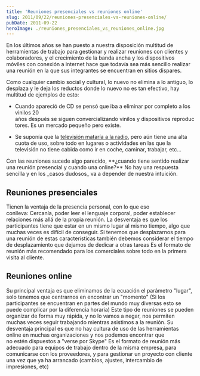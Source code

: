 ```yaml
---
title: 'Reuniones presenciales vs reuniones online'
slug: 2011/09/22/reuniones-presenciales-vs-reuniones-online/
pubDate: 2011-09-22
heroImage: ./reuniones_presenciales_vs_reuniones_online.jpg
---
```


En los últimos años se han puesto a nuestra disposición multitud de herramientas de trabajo para gestionar y realizar reuniones con clientes y colaboradores, y el crecimiento de la banda ancha y los dispositivos móviles con conexión a internet hace que todavía sea más sencillo realizar una reunión en la que sus integrantes se encuentran en sitios dispares.

Como cualquier cambio social y cultural, lo nuevo no elimina a lo antiguo, lo desplaza y le deja los reductos donde lo nuevo no es tan efectivo, hay multitud de ejemplos de esto:

- Cuando apareció de CD se pensó que iba a eliminar por completo a los vinilos 20 años después se siguen convercializando vinilos y dispositivos reproductores. Es un mercado pequeño pero existe.

- Se suponía que la [televisión mataría a la radio](http://www.youtube.com/watch?v=Iwuy4hHO3YQ), pero aún tiene una alta cuota de uso, sobre todo en lugares o actividades en las que la televisión no tiene cabida como ir en coche, caminar, trabajar, etc...

<div>Con las reuniones sucede algo parecido, **¿cuando tiene sentido realizar una reunión presencial y cuando una online?** No hay una respuesta sencilla y en los _casos dudosos_ va a depender de nuestra intuición.</div>

## Reuniones presenciales

Tienen la ventaja de la presencia personal, con lo que eso conlleva: Cercanía, poder leer el lenguaje corporal, poder establecer relaciones más allá de la propia reunión. La desventaja es que los participantes tiene que estar en un mismo lugar al mismo tiempo, algo que muchas veces es difícil de conseguir. Si tenemos que desplazarnos para una reunión de estas características también debemos considerar el tiempo de desplazamiento que dejamos de dedicar a otras tareas Es el formato de reunión más recomendado para los comerciales sobre todo en la primera visita al cliente.

## Reuniones online

Su principal ventaja es que eliminamos de la ecuación el parámetro "lugar", solo tenemos que centrarnos en encontrar un "momento" (Si los participantes se encuentran en partes del mundo muy diversas esto se puede complicar por la diferencia horaria) Este tipo de reuniones se pueden organizar de forma muy rápida, y no lo vamos a negar, nos permiten muchas veces seguir trabajando mientras asistimos a la reunión. Su desventaja principal es que no hay cultura de uso de las herramientas online en muchas organizaciones y nos podemos encontrar que no estén dispuestos a "verse por Skype" Es el formato de reunión más adecuado para equipos de trabajo dentro de la misma empresa, para comunicarse con los proveedores, y para gestionar un proyecto con cliente una vez que ya ha arrancado (cambios, ajustes, intercambio de impresiones, etc)
